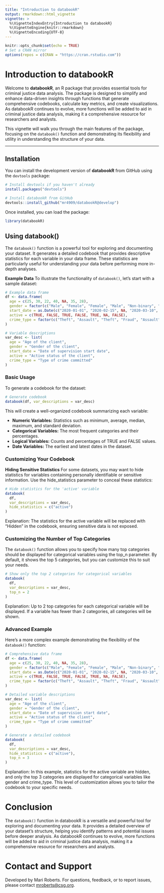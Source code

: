 ```yaml
---
title: "Introduction to databookR"
output: rmarkdown::html_vignette
vignette: >
  %\VignetteIndexEntry{Introduction to databookR}
  %\VignetteEngine{knitr::rmarkdown}
  %\VignetteEncoding{UTF-8}
---
```


```r
knitr::opts_chunk$set(echo = TRUE)
# Set a CRAN mirror
options(repos = c(CRAN = "https://cran.rstudio.com"))
```

# Introduction to databookR

Welcome to **databookR**, an R package that provides essential tools for criminal justice data analysis. The package is designed to simplify and enhance data-driven insights through functions that generate comprehensive codebooks, calculate key metrics, and create visualizations. As databookR continues to evolve, more functions will be added to aid in criminal justice data analysis, making it a comprehensive resource for researchers and analysts.

This vignette will walk you through the main features of the package, focusing on the `databook()` function and demonstrating its flexibility and utility in understanding the structure of your data.

------------------------------------------------------------------------

## Installation

You can install the development version of **databookR** from GitHub using the `devtools` package:

```r
# Install devtools if you haven't already
install.packages("devtools")

# Install databookR from GitHub
devtools::install_github("mr4909/databookR@develop")
```

Once installed, you can load the package:

```r
library(databookR)
```

## Using databook()

The `databook()` function is a powerful tool for exploring and documenting your dataset. It generates a detailed codebook that provides descriptive statistics for each variable in your data frame. These statistics are particularly useful for understanding your data before performing more in-depth analyses.

**Example Data** 
To illustrate the functionality of `databook()`, let's start with a sample dataset:

```r
# Example data frame
df <- data.frame(
  age = c(25, 30, 22, 40, NA, 35, 28),
  gender = factor(c("Male", "Female", "Female", "Male", "Non-binary", "Female", "Male")),
  start_date = as.Date(c("2020-01-01", "2020-02-15", NA, "2020-03-10", "2020-04-20", "2020-05-25", "2020-06-30")),
  active = c(TRUE, FALSE, TRUE, FALSE, TRUE, NA, FALSE),
  crime_type = factor(c("Theft", "Assault", "Theft", "Fraud", "Assault", "Theft", "Robbery"))
)

# Variable descriptions
var_desc <- list(
  age = "Age of the client",
  gender = "Gender of the client",
  start_date = "Date of supervision start date",
  active = "Active status of the client",
  crime_type = "Type of crime committed"
)
```

### Basic Usage

To generate a codebook for the dataset:

```r
# Generate codebook
databook(df, var_descriptions = var_desc)
```

This will create a well-organized codebook summarizing each variable:

-   **Numeric Variables:** Statistics such as minimum, average, median, maximum, and standard deviation.
-   **Categorical Variables:** The most frequent categories and their percentages.
-   **Logical Variables:** Counts and percentages of TRUE and FALSE values.
-   **Date Variables:** The earliest and latest dates in the dataset.

### Customizing Your Codebook

**Hiding Sensitive Statistics** 
For some datasets, you may want to hide statistics for variables containing personally identifiable or sensitive information. Use the hide_statistics parameter to conceal these statistics:

```r
# Hide statistics for the 'active' variable
databook(
  df, 
  var_descriptions = var_desc, 
  hide_statistics = c("active")
)
```

Explanation: 
The statistics for the active variable will be replaced with "Hidden" in the codebook, ensuring sensitive data is not exposed.

### Customizing the Number of Top Categories

The `databook()` function allows you to specify how many top categories should be displayed for categorical variables using the top_n parameter. By default, it shows the top 5 categories, but you can customize this to suit your needs.

```r
# Show only the top 2 categories for categorical variables
databook(
  df, 
  var_descriptions = var_desc, 
  top_n = 2
)
```

Explanation: 
Up to 2 top categories for each categorical variable will be displayed. If a variable has fewer than 2 categories, all categories will be shown.

### Advanced Example

Here's a more complex example demonstrating the flexibility of the `databook()` function:

```r
# Comprehensive data frame
df <- data.frame(
  age = c(25, 30, 22, 40, NA, 35, 28),
  gender = factor(c("Male", "Female", "Female", "Male", "Non-binary", "Female", "Male")),
  start_date = as.Date(c("2020-01-01", "2020-02-15", NA, "2020-03-10", "2020-04-20", "2020-05-25", "2020-06-30")),
  active = c(TRUE, FALSE, TRUE, FALSE, TRUE, NA, FALSE),
  crime_type = factor(c("Theft", "Assault", "Theft", "Fraud", "Assault", "Theft", "Robbery"))
)

# Detailed variable descriptions
var_desc <- list(
  age = "Age of the client",
  gender = "Gender of the client",
  start_date = "Date of supervision start date",
  active = "Active status of the client",
  crime_type = "Type of crime committed"
)

# Generate a detailed codebook
databook(
  df, 
  var_descriptions = var_desc, 
  hide_statistics = c("active"), 
  top_n = 3
)
```

Explanation: 
In this example, statistics for the active variable are hidden, and only the top 3 categories are displayed for categorical variables like gender and crime_type. This level of customization allows you to tailor the codebook to your specific needs.

# Conclusion

The `databook()` function in databookR is a versatile and powerful tool for exploring and documenting your data. It provides a detailed overview of your dataset's structure, helping you identify patterns and potential issues before deeper analysis. As databookR continues to evolve, more functions will be added to aid in criminal justice data analysis, making it a comprehensive resource for researchers and analysts.

# Contact and Support

Developed by Mari Roberts. For questions, feedback, or to report issues, please contact [mroberts\@csg.org](mailto:mroberts@csg.org){.email}.
